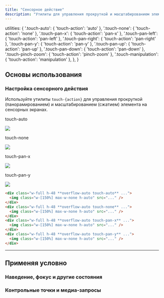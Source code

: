 ```yaml
---
title: "Сенсорное действие"
description: "Утилиты для управления прокруткой и масштабированием элемента на сенсорных экранах."
---
```



  utilities: {
    '.touch-auto': { 'touch-action': 'auto' },
    '.touch-none': { 'touch-action': 'none' },
    '.touch-pan-x': { 'touch-action': 'pan-x' },
    '.touch-pan-left': { 'touch-action': 'pan-left' },
    '.touch-pan-right': { 'touch-action': 'pan-right' },
    '.touch-pan-y': { 'touch-action': 'pan-y' },
    '.touch-pan-up': { 'touch-action': 'pan-up' },
    '.touch-pan-down': { 'touch-action': 'pan-down' },
    '.touch-pinch-zoom': { 'touch-action': 'pinch-zoom' },
    '.touch-manipulation': { 'touch-action': 'manipulation' },
  },
}

## Основы использования

### Настройка сенсорного действия

Используйте утилиты `touch-{action}` для управления прокруткой (панорамированием) и масштабированием (сжатием) элемента на сенсорных экранах.

<Example hint="Попробуйте панорамировать эти изображения на сенсорном экране">
  <div class="grid sm:grid-cols-2 gap-x-6 gap-y-14 font-mono font-bold">
    <div class="flex flex-col items-center">
      <p class="font-medium text-sm text-slate-500 font-mono text-center mb-3 dark:text-slate-400">touch-auto</p>
      <div class="grid w-full h-48 overflow-auto touch-auto rounded-lg shadow-lg">
        <img class="col-span-1 col-start-1 col-end-1 w-[150%] max-w-none" src="https://images.unsplash.com/photo-1554629947-334ff61d85dc?ixid=MnwxMjA3fDB8MHxwaG90by1wYWdlfHx8fGVufDB8fHx8&ixlib=rb-1.2.1&auto=format&fit=crop&w=600&h=400&q=80" />
      </div>
    </div>
    <div class="flex flex-col items-center">
      <p class="font-medium text-sm text-slate-500 font-mono text-center mb-3 dark:text-slate-400">touch-none</p>
      <div class="w-full h-48 overflow-auto touch-none rounded-lg shadow-lg">
        <img class="w-[150%] max-w-none" src="https://images.unsplash.com/photo-1554629947-334ff61d85dc?ixid=MnwxMjA3fDB8MHxwaG90by1wYWdlfHx8fGVufDB8fHx8&ixlib=rb-1.2.1&auto=format&fit=crop&w=600&h=400&q=80" />
      </div>
    </div>
    <div class="flex flex-col items-center">
      <p class="font-medium text-sm text-slate-500 font-mono text-center mb-3 dark:text-slate-400">touch-pan-x</p>
      <div class="w-full h-48 overflow-auto touch-pan-x rounded-lg shadow-lg">
        <img class="w-[150%] max-w-none" src="https://images.unsplash.com/photo-1554629947-334ff61d85dc?ixid=MnwxMjA3fDB8MHxwaG90by1wYWdlfHx8fGVufDB8fHx8&ixlib=rb-1.2.1&auto=format&fit=crop&w=600&h=400&q=80" />
      </div>
    </div>
    <div class="flex flex-col items-center">
      <p class="font-medium text-sm text-slate-500 font-mono text-center mb-3 dark:text-slate-400">touch-pan-y</p>
      <div class="w-full h-48 overflow-auto touch-pan-y rounded-lg shadow-lg">
        <img class="w-[150%] max-w-none" src="https://images.unsplash.com/photo-1554629947-334ff61d85dc?ixid=MnwxMjA3fDB8MHxwaG90by1wYWdlfHx8fGVufDB8fHx8&ixlib=rb-1.2.1&auto=format&fit=crop&w=600&h=400&q=80" />
      </div>
    </div>
  </div>
</Example>

```html
<div class="w-full h-48 **overflow-auto touch-auto** ...">
  <img class="w-[150%] max-w-none h-auto" src="..." />
</div>
<div class="w-full h-48 **overflow-auto touch-none** ...">
  <img class="w-[150%] max-w-none h-auto" src="..." />
</div>
<div class="w-full h-48 **overflow-auto touch-pan-x** ...">
  <img class="w-[150%] max-w-none h-auto" src="..." />
</div>
<div class="w-full h-48 **overflow-auto touch-pan-y** ...">
  <img class="w-[150%] max-w-none h-auto" src="..." />
</div>
```

---

## <Heading ignore>Применяя условно</Heading>

### <Heading ignore>Наведение, фокус и другие состояния</Heading>

<HoverFocusAndOtherStates featuredClass="touch-pan-x" variant="focus" />

### <Heading ignore>Контрольные точки и медиа-запросы</Heading>

<BreakpointsAndMediaQueries featuredClass="touch-pan-x" />
